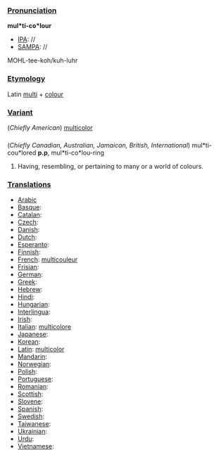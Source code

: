 ===[[Pronunciation]]===

'''mul*ti-co*lour'''
*[[IPA]]: //
*[[SAMPA]]: //
MOHL-tee-koh/kuh-luhr
===[[Etymology]]===

Latin [[multi]] + [[colour]]
===[[Variant]]===

(''Chiefly American'')
[[multicolor]]
===[[]]===

(''Chiefly Canadian, Australian, Jamaican, British, International'')
mul*ti-cou*lored '''p.p''', mul*ti-co*lou-ring
#Having, resembling, or pertaining to many or a world of colours.
===[[Translations]]===

*[[Arabic]]
*[[Basque]]:
*[[Catalan]]:
*[[Czech]]:
*[[Danish]]:
*[[Dutch]]:
*[[Esperanto]]:
*[[Finnish]]:
*[[French]]: [[multicouleur]]
*[[Frisian]]:
*[[German]]:
*[[Greek]]: 
*[[Hebrew]]:
*[[Hindi]]:
*[[Hungarian]]:
*[[Interlingua]]:
*[[Irish]]:
*[[Italian]]: [[multicolore]]
*[[Japanese]]:
*[[Korean]]:
*[[Latin]]: [[multicolor]]
*[[Mandarin]]:
*[[Norwegian]]:
*[[Polish]]:
*[[Portuguese]]:
*[[Romanian]]:
*[[Scottish]]:
*[[Slovene]]:
*[[Spanish]]:
*[[Swedish]]:
*[[Taiwanese]]:
*[[Ukrainian]]:
*[[Urdu]]:
*[[Vietnamese]]: